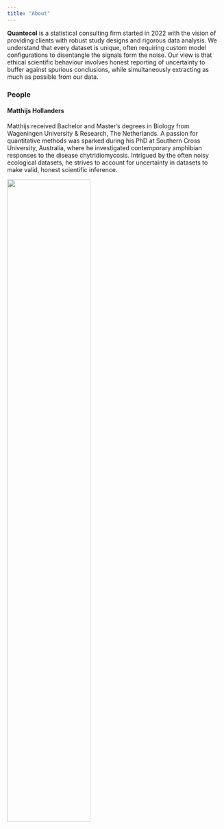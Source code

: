 ```yaml
---
title: "About"
---
```


**Quantecol** is a statistical consulting firm started in 2022 with the vision of providing clients with robust study designs and rigorous data analysis. We understand that every dataset is unique, often requiring custom model configurations to disentangle the signals form the noise. Our view is that ethical scientific behaviour involves honest reporting of uncertainty to buffer against spurious conclusions, while simultaneously extracting as much as possible from our data.

### People

::: {layout-ncol=2}

#### Matthijs Hollanders

Matthijs received Bachelor and Master's degrees in Biology from Wageningen University & Research, The Netherlands. A passion for quantitative methods was sparked during his PhD at Southern Cross University, Australia, where he investigated contemporary amphibian responses to the disease chytridiomycosis. Intrigued by the often noisy ecological datasets, he strives to account for uncertainty in datasets to make valid, honest scientific inference.

![](img/matthijs.jpg){width=62%}

:::

